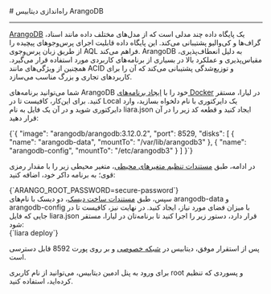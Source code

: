 

<Layout>
<Head>
<title>مستندات راه‌اندازی دیتابیس ArangoDB - لیارا</title>
</Head>
# راه‌اندازی دیتابیس ArangoDB
<hr className="mb-2" />

<div className="h-4" />
<a href="https://arangodb.com/" className="text-[#2196f3] ">ArangoDB</a> یک پایگاه داده چند مدلی است که از مدل‌های مختلف داده مانند اسناد، گراف‌ها و کی‌والیو پشتیبانی می‌کند. این پایگاه داده قابلیت اجرای پرس‌وجوهای پیچیده را از طریق زبان پرس‌وجوی AQL فراهم می‌کند. ArangoDB به دلیل انعطاف‌پذیری، مقیاس‌پذیری و عملکرد بالا در بسیاری از برنامه‌های کاربردی مورد استفاده قرار می‌گیرد. همچنین از ویژگی‌های مانند ACID و توزیع‌شدگی پشتیبانی می‌کند که آن را برای کاربردهای تجاری و بزرگ مناسب می‌سازد.







<div className="h-2" />

شما می‌توانید برنامه‌های ArangoDB خود را با <a href="../how-tos/create-app" className="text-[#2196f3] ">ایجاد برنامه‌های Docker</a> در لیارا، مستقر کنید.
برای این‌کار، کافیست تا 
در Local یک دایرکتوری با نام دلخواه بسازید، وارد دایرکتوری شوید و در آن یک فایل به نام <Important>liara.json</Important> ایجاد کنید و قطعه کد زیر را در آن قرار دهید:
<div className="h-2" />
<div dir='ltr'>
    <Highlight className="json">
        {`{
  "image": "arangodb/arangodb:3.12.0.2",
  "port": 8529,
  "disks": [
      {
          "name": "arangodb-data",
          "mountTo": "/var/lib/arangodb3"
      },
      {
          "name": "arangodb-config",
          "mountTo": "/etc/arangodb3"
      }
  ]
}`}
    </Highlight>
</div>
<div className="h-2" />

در ادامه، طبق <a href="../../details/envs" className="text-[#2196f3] ">مستندات تنظیم متغیرهای محیطی</a>، متغیر محیطی زیر را با مقدار رمزی قوی؛ به برنامه داکر خود، اضافه کنید:

<div className="h-2" />
<div dir='ltr'>
    <Highlight className="bash">
        {`ARANGO_ROOT_PASSWORD=secure-password`}
    </Highlight>
</div>
<div className="h-2" />
سپس، طبق <a href="../../disks/create" className="text-[#2196f3] ">مستندات ساخت دیسک</a>، دو دیسک با نام‌های <Important>arangodb-data</Important> و <Important>arangodb-config</Important>  با میزان فضای مورد نیاز، ایجاد کنید. 
در نهایت نیز، کافیست تا در جایی که فایل <Important>liara.json</Important> قرار دارد، دستور زیر را اجرا کنید تا برنامه‌تان در لیارا، مستقر شود:

<div className="h-2" />
<div dir='ltr'>
    <Highlight className="bash">
        {`liara deploy`}
    </Highlight>
</div>

<div className="h-2" />
<Alert variant="info">
<p>
پس از استقرار موفق، دیتابیس در <a href="../../details/private-network" className="text-[#2196f3] ">شبکه خصوصی</a> و بر روی پورت 8592 قابل دسترسی است.
</p>
</Alert>

<Alert variant="info">
<p>
برای ورود به پنل ادمین دیتابیس، می‌توانید از نام کاربری <Important>root</Important> و پسوردی که تنظیم کرده‌اید، استفاده کنید.
</p>
</Alert>

</Layout>
